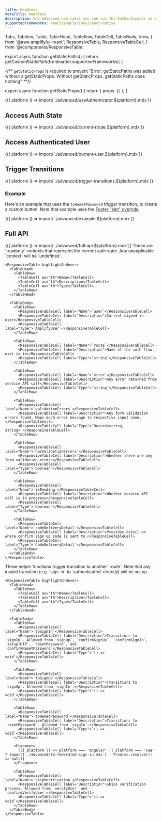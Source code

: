 ```yaml
---
title: Headless
metaTitle: Headless
description: For advanced use cases you can run the Authenticator in a headless mode.
supportedFrameworks: react|angular|vue|react-native
---
```


  Tabs,
  TabItem,
  Table,
  TableHead,
  TableRow,
  TableCell,
  TableBody,
  View,
} from '@aws-amplify/ui-react';
  ResponsiveTable,
  ResponsiveTableCell,
} from '@/components/ResponsiveTable';

export async function getStaticPaths() {
  return getCustomStaticPath(frontmatter.supportedFrameworks);
}

{/** `getStaticProps` is required to prevent "Error: getStaticPaths was added without a getStaticProps. Without getStaticProps, getStaticPaths does nothing" **/}

export async function getStaticProps() {
  return { props: {} };
}

<DeveloperPreview />

<Fragment>
  {({ platform }) => import(`./advanced/useAuthenticator.${platform}.mdx`)}
</Fragment>

## Access Auth State

<Fragment>
  {({ platform }) => import(`./advanced/current-route.${platform}.mdx`)}
</Fragment>

## Access Authenticated User

<Fragment>
  {({ platform }) => import(`./advanced/current-user.${platform}.mdx`)}
</Fragment>

## Trigger Transitions

<Fragment>
  {({ platform }) => import(`./advanced/trigger-transitions.${platform}.mdx`)}
</Fragment>

### Example

Here's an example that uses the `toResetPassword` trigger transition, to create a custom button. Note that example uses the [Footer "slot" override](../authenticator/customization#headers--footers).

<Fragment>
  {({ platform }) => import(`./advanced/example.${platform}.mdx`)}
</Fragment>

## Full API

<Fragment>
  {({ platform }) => import(`./advanced/full-api.${platform}.mdx`)}
</Fragment>

<Tabs overflow="scroll">
  <TabItem title="Access Contexts">
    These are `readonly` contexts that represent the current auth state. Any unapplicable `context` will be `undefined`.

    <ResponsiveTable highlightOnHover>
      <TableHead>
        <TableRow>
          <TableCell as="th">Name</TableCell>
          <TableCell as="th">Description</TableCell>
          <TableCell as="th">Type</TableCell>
        </TableRow>
      </TableHead>

      <TableBody>
        <TableRow>
          <ResponsiveTableCell label="Name">`user`</ResponsiveTableCell>
          <ResponsiveTableCell label="Description">Current signed in user</ResponsiveTableCell>
          <ResponsiveTableCell label="Type">`AmplifyUser`</ResponsiveTableCell>
        </TableRow>

        <TableRow>
          <ResponsiveTableCell label="Name">`route`</ResponsiveTableCell>
          <ResponsiveTableCell label="Description">Name of the auth flow user is in</ResponsiveTableCell>
          <ResponsiveTableCell label="Type">`string`</ResponsiveTableCell>
        </TableRow>

        <TableRow>
          <ResponsiveTableCell label="Name">`error`</ResponsiveTableCell>
          <ResponsiveTableCell label="Description">Any error returned from service API call</ResponsiveTableCell>
          <ResponsiveTableCell label="Type">`string`</ResponsiveTableCell>
        </TableRow>

        <TableRow>
          <ResponsiveTableCell label="Name">`validationErrors`</ResponsiveTableCell>
          <ResponsiveTableCell label="Description">Any form validation errors found. Maps each error message to respective input name.</ResponsiveTableCell>
          <ResponsiveTableCell label="Type">`Record<string, string>`</ResponsiveTableCell>
        </TableRow>

        <TableRow>
          <ResponsiveTableCell label="Name">`hasValidationErrors`</ResponsiveTableCell>
          <ResponsiveTableCell label="Description">Whether there are any form validation errors</ResponsiveTableCell>
          <ResponsiveTableCell label="Type">`boolean`</ResponsiveTableCell>
        </TableRow>

        <TableRow>
          <ResponsiveTableCell label="Name">`isPending`</ResponsiveTableCell>
          <ResponsiveTableCell label="Description">Whether service API call is in progress</ResponsiveTableCell>
          <ResponsiveTableCell label="Type">`boolean`</ResponsiveTableCell>
        </TableRow>

        <TableRow>
          <ResponsiveTableCell label="Name">`codeDeliveryDetail`</ResponsiveTableCell>
          <ResponsiveTableCell label="Description">Provides detail on where confirm sign up code is sent to.</ResponsiveTableCell>
          <ResponsiveTableCell label="Type">`CodeDeliveryDetail`</ResponsiveTableCell>
        </TableRow>
      </TableBody>
    </ResponsiveTable>

  </TabItem>

  <TabItem title="Trigger Transition">
    These helper functions trigger transition to another `route`. Note that any invalid transition (e.g. `sign-in` to `authenticated` directly) will be no-op.

    <ResponsiveTable highlightOnHover>
      <TableHead>
        <TableRow>
          <TableCell as="th">Name</TableCell>
          <TableCell as="th">Description</TableCell>
          <TableCell as="th">Type</TableCell>
        </TableRow>
      </TableHead>

      <TableBody>
        <TableRow>
          <ResponsiveTableCell label="Name">`toSignIn`</ResponsiveTableCell>
          <ResponsiveTableCell label="Description">Transitions to `signIn`. Allowed from `signUp`, `confirmSignUp`, `confirmSignIn`, `setupTOTP`, `resetPassword`, and `confirmResetPassword`</ResponsiveTableCell>
          <ResponsiveTableCell label="Type">`() => void`</ResponsiveTableCell>
        </TableRow>

        <TableRow>
          <ResponsiveTableCell label="Name">`toSignUp`</ResponsiveTableCell>
          <ResponsiveTableCell label="Description">Transitions to `signUp`. Allowed from `signIn`.</ResponsiveTableCell>
          <ResponsiveTableCell label="Type">`() => void`</ResponsiveTableCell>
        </TableRow>

        <TableRow>
          <ResponsiveTableCell label="Name">`toResetPassword`</ResponsiveTableCell>
          <ResponsiveTableCell label="Description">Transitions to `resetPassword`. Allowed from `signIn`.</ResponsiveTableCell>
          <ResponsiveTableCell label="Type">`() => void`</ResponsiveTableCell>
        </TableRow>

        <Fragment>
          {({ platform }) => platform === 'angular' || platform === 'vue' ? import(`./advanced/to-federated-sign-in.mdx`) : Promise.resolve(() => null)}
        </Fragment>

        <TableRow>
          <ResponsiveTableCell label="Name">`skipVerification`</ResponsiveTableCell>
          <ResponsiveTableCell label="Description">Skips verification process. Allowed from `verifyUser` and `confirmVerifyUser`</ResponsiveTableCell>
          <ResponsiveTableCell label="Type">`() => void`</ResponsiveTableCell>
        </TableRow>
      </TableBody>
    </ResponsiveTable>

  </TabItem>
</Tabs>

